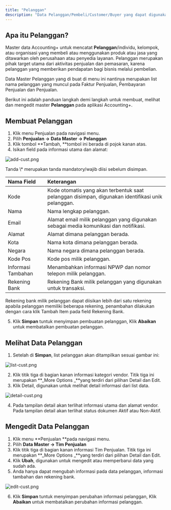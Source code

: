 ```yaml
---
title: "Pelanggan"
description: "Data Pelanggan/Pembeli/Customer/Buyer yang dapat digunakan pada proses Penjualan"
---
```


## Apa itu Pelanggan?

Master data Accounting\+ untuk mencatat **Pelanggan**/individu, kelompok, atau organisasi yang membeli atau menggunakan produk atau jasa yang ditawarkan oleh perusahaan atau penyedia layanan. Pelanggan merupakan pihak target utama dari aktivitas penjualan dan pemasaran, karena pelanggan yang memberikan pendapatan bagi bisnis melalui pembelian.

<Tip>
  Data Master Pelanggan yang di buat di menu ini nantinya merupakan list nama pelanggan yang muncul pada Faktur Penjualan, Pembayaran Penjualan dan Penjualan.
</Tip>

Berikut ini adalah panduan langkah demi langkah untuk membuat, melihat dan mengedit master **Pelanggan** pada aplikasi Accounting\+.

## Membuat Pelanggan

1. Klik menu Penjualan pada navigasi menu.
2. Pilih **Penjualan →** **Data Master → Pelanggan**
3. Klik tombol \*\*Tambah, \*\*tombol ini berada di pojok kanan atas.
4. Isikan field pada informasi utama dan alamat:

![add-cust.png](/images/add-cust.png)

<Warning>
  Tanda \* merupakan tanda mandatory/wajib diisi sebelum disimpan.
</Warning>

| Nama Field         | Keterangan                                                                                        |
| :----------------- | :------------------------------------------------------------------------------------------------ |
| Kode               | Kode otomatis yang akan terbentuk saat pelanggan disimpan, digunakan identifikasi unik pelanggan. |
| Nama               | Nama lengkap pelanggan.                                                                           |
| Email              | Alamat email milik pelanggan yang digunakan sebagai media komunikasi dan notifikasi.              |
| Alamat             | Alamat dimana pelanggan berada.                                                                   |
| Kota               | Nama kota dimana pelanggan berada.                                                                |
| Negara             | Nama negara dimana pelanggan berada.                                                              |
| Kode Pos           | Kode pos milik pelanggan.                                                                         |
| Informasi Tambahan | Menambahkan informasi NPWP dan nomor telepon milik pelanggan.                                     |
| Rekening Bank      | Rekening Bank milik pelanggan yang digunakan untuk transaksi.                                     |

<Info>
  Rekening bank milik pelanggan dapat diisikan lebih dari satu rekening apabila pelanggan memiliki beberapa rekening, penambahan dilakukan dengan cara klik Tambah Item pada field Rekening Bank.
</Info>

5. Klik **Simpan** tuntuk menyimpan pembuatan pelanggan, Klik **Abaikan** untuk membatalkan pembuatan pelanggan.

## Melihat Data Pelanggan

1. Setelah di **Simpan**, list pelanggan akan ditampilkan sesuai gambar ini:

![list-cust.png](/images/list-cust.png)

2. Klik titik tiga di bagian kanan informasi kategori vendor. Titik tiga ini merupakan **_More Options _**yang terdiri dari pilihan Detail dan Edit. 
3. Klik Detail, digunakan untuk melihat detail informasi dari list data.

![detail-cust.png](/images/detail-cust.png)

4. Pada tampilan detail akan terlihat informasi utama dan alamat vendor. Pada tampilan detail akan terlihat status dokumen Aktif atau Non-Aktif.

## Mengedit Data Pelanggan

1. Klik menu **Penjualan **pada navigasi menu.
2. Pilih **Data Master → Tim Penjualan**
3. Klik titik tiga di bagian kanan informasi Tim Penjualan. Titik tiga ini merupakan **_More Options _**yang terdiri dari pilihan Detail dan Edit. 
4. Klik **Ubah**, digunakan untuk mengedit atau memperbarui data yang sudah ada.
5. Anda hanya dapat mengubah informasi pada data pelanggan, informasi tambahan dan rekening bank.

![edit-cust.png](/images/edit-cust.png)

6. Klik **Simpan** tuntuk menyimpan perubahan informasi pelanggan, Klik **Abaikan** untuk membatalkan perubahan informasi pelanggan. 